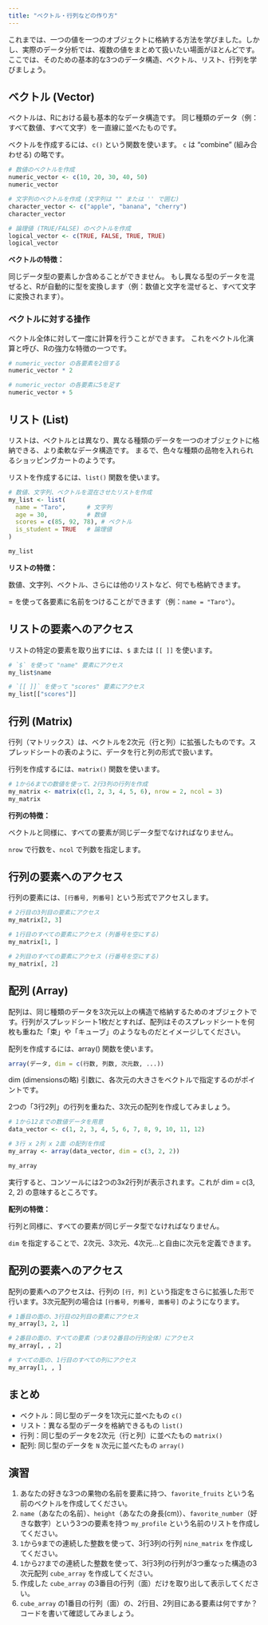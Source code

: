 ```yaml
---
title: "ベクトル・行列などの作り方"
---
```


これまでは、一つの値を一つのオブジェクトに格納する方法を学びました。しかし、実際のデータ分析では、複数の値をまとめて扱いたい場面がほとんどです。ここでは、そのための基本的な3つのデータ構造、ベクトル、リスト、行列を学びましょう。

## ベクトル (Vector)

ベクトルは、Rにおける最も基本的なデータ構造です。
同じ種類のデータ（例：すべて数値、すべて文字）を一直線に並べたものです。

ベクトルを作成するには、`c()` という関数を使います。
`c` は "combine" (組み合わせる) の略です。

```r
# 数値のベクトルを作成
numeric_vector <- c(10, 20, 30, 40, 50)
numeric_vector

# 文字列のベクトルを作成 (文字列は "" または '' で囲む)
character_vector <- c("apple", "banana", "cherry")
character_vector

# 論理値 (TRUE/FALSE) のベクトルを作成
logical_vector <- c(TRUE, FALSE, TRUE, TRUE)
logical_vector
```

**ベクトルの特徴：**

同じデータ型の要素しか含めることができません。
もし異なる型のデータを混ぜると、Rが自動的に型を変換します（例：数値と文字を混ぜると、すべて文字に変換されます）。

### ベクトルに対する操作

ベクトル全体に対して一度に計算を行うことができます。
これをベクトル化演算と呼び、Rの強力な特徴の一つです。

```r
# numeric_vector の各要素を2倍する
numeric_vector * 2

# numeric_vector の各要素に5を足す
numeric_vector + 5
```


## リスト (List) ️

リストは、ベクトルとは異なり、異なる種類のデータを一つのオブジェクトに格納できる、より柔軟なデータ構造です。
まるで、色々な種類の品物を入れられるショッピングカートのようです。

リストを作成するには、`list()` 関数を使います。

```r
# 数値、文字列、ベクトルを混在させたリストを作成
my_list <- list(
  name = "Taro",      # 文字列
  age = 30,           # 数値
  scores = c(85, 92, 78), # ベクトル
  is_student = TRUE   # 論理値
)

my_list
```

**リストの特徴：**

数値、文字列、ベクトル、さらには他のリストなど、何でも格納できます。

= を使って各要素に名前をつけることができます（例：`name = "Taro"`）。

## リストの要素へのアクセス

リストの特定の要素を取り出すには、`$` または `[[ ]]` を使います。

```r
# `$` を使って "name" 要素にアクセス
my_list$name

# `[[ ]]` を使って "scores" 要素にアクセス
my_list[["scores"]]
```

## 行列 (Matrix)

行列（マトリックス）は、ベクトルを2次元（行と列）に拡張したものです。スプレッドシートの表のように、データを行と列の形式で扱います。

行列を作成するには、`matrix()` 関数を使います。

```r
# 1から6までの数値を使って、2行3列の行列を作成
my_matrix <- matrix(c(1, 2, 3, 4, 5, 6), nrow = 2, ncol = 3)
my_matrix
```

**行列の特徴：**

ベクトルと同様に、すべての要素が同じデータ型でなければなりません。

`nrow` で行数を、`ncol` で列数を指定します。

## 行列の要素へのアクセス

行列の要素には、`[行番号, 列番号]` という形式でアクセスします。

```r
# 2行目の3列目の要素にアクセス
my_matrix[2, 3]

# 1行目のすべての要素にアクセス (列番号を空にする)
my_matrix[1, ]

# 2列目のすべての要素にアクセス (行番号を空にする)
my_matrix[, 2]
```

## 配列 (Array)

配列は、同じ種類のデータを3次元以上の構造で格納するためのオブジェクトです。行列がスプレッドシート1枚だとすれば、配列はそのスプレッドシートを何枚も重ねた「束」や「キューブ」のようなものだとイメージしてください。

配列を作成するには、array() 関数を使います。

```r
array(データ, dim = c(行数, 列数, 次元数, ...))
```

dim (dimensionsの略) 引数に、各次元の大きさをベクトルで指定するのがポイントです。

2つの「3行2列」の行列を重ねた、3次元の配列を作成してみましょう。

```r
# 1から12までの数値データを用意
data_vector <- c(1, 2, 3, 4, 5, 6, 7, 8, 9, 10, 11, 12)

# 3行 x 2列 x 2面 の配列を作成
my_array <- array(data_vector, dim = c(3, 2, 2))

my_array
```

実行すると、コンソールには2つの3x2行列が表示されます。これが dim = c(3, 2, 2) の意味するところです。

**配列の特徴：**

行列と同様に、すべての要素が同じデータ型でなければなりません。

`dim` を指定することで、2次元、3次元、4次元…と自由に次元を定義できます。

## 配列の要素へのアクセス

配列の要素へのアクセスは、行列の `[行, 列]` という指定をさらに拡張した形で行います。3次元配列の場合は `[行番号, 列番号, 面番号]` のようになります。

```r
# 1番目の面の、3行目の2列目の要素にアクセス
my_array[3, 2, 1]

# 2番目の面の、すべての要素（つまり2番目の行列全体）にアクセス
my_array[, , 2]

# すべての面の、1行目のすべての列にアクセス
my_array[1, , ]
```


## まとめ

- ベクトル：同じ型のデータを1次元に並べたもの	`c()`
- リスト：異なる型のデータを格納できるもの	`list()`
- 行列：同じ型のデータを2次元（行と列）に並べたもの	`matrix()`
- 配列: 同じ型のデータを `N` 次元に並べたもの `array()`


## 演習

1. あなたの好きな3つの果物の名前を要素に持つ、`favorite_fruits` という名前のベクトルを作成してください。
2. `name`（あなたの名前）、`height`（あなたの身長(cm)）、`favorite_number`（好きな数字）という3つの要素を持つ `my_profile` という名前のリストを作成してください。
3. `1`から`9`までの連続した整数を使って、3行3列の行列 `nine_matrix` を作成してください。
4. `1`から`27`までの連続した整数を使って、3行3列の行列が3つ重なった構造の3次元配列 `cube_array` を作成してください。
5. 作成した `cube_array` の3番目の行列（面）だけを取り出して表示してください。
6. `cube_array` の1番目の行列（面）の、2行目、2列目にある要素は何ですか？コードを書いて確認してみましょう。